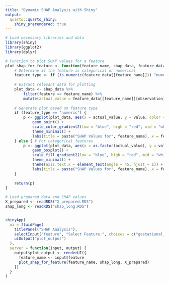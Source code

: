 ```yaml
---
title: "Dynamic SHAP Analysis with Shiny"
output:
  quarto::quarto_shiny:
    shiny_prerendered: true
---
```


```r
# Load necessary libraries and data
library(shiny)
library(ggplot2)
library(dplyr)

# Function to plot SHAP values for a feature
plot_shap_for_feature <- function(feature_name, shap_data, feature_data) {
    # Determine if the feature is categorical or numerical
    feature_type <- if (is.numeric(feature_data[[feature_name]])) "numeric" else "categorical"
    
    # Extract relevant data for plotting
    plot_data <- shap_data %>%
        filter(feature == feature_name) %>%
        mutate(actual_value = feature_data[[feature_name]][observation])
    
    # Generate plot based on feature type
    if (feature_type == "numeric") {
        p <- ggplot(plot_data, aes(x = actual_value, y = value, color = value)) +
            geom_point() +
            scale_color_gradient2(low = "blue", high = "red", mid = "white", midpoint = 0) +
            theme_minimal() +
            labs(title = paste("SHAP Values for", feature_name), x = feature_name, y = "SHAP Value")
    } else { # For categorical features
        p <- ggplot(plot_data, aes(x = as.factor(actual_value), y = value, fill = value)) +
            geom_boxplot() +
            scale_fill_gradient2(low = "blue", high = "red", mid = "white", midpoint = 0) +
            theme_minimal() +
            theme(axis.text.x = element_text(angle = 45, hjust = 1)) +
            labs(title = paste("SHAP Values for", feature_name), x = feature_name, y = "SHAP Value")
    }
    
    return(p)
}

# Load prepared data and SHAP values
X_prepared <- readRDS("X_prepared.RDS")
shap_long <- readRDS("shap_long.RDS")


shinyApp(
  ui = fluidPage(
    titlePanel("SHAP Analysis"),
    selectInput("feature", "Select Feature:", choices = c("gestational_days", "age", "city", "zip", "initial_trimester", "uds_age")),
    uiOutput("plot_output")
  ),
  server = function(input, output) {
    output$plot_output <- renderUI({
      feature_name <- input$feature
      plot_shap_for_feature(feature_name, shap_long, X_prepared)
    })
  }
)

```